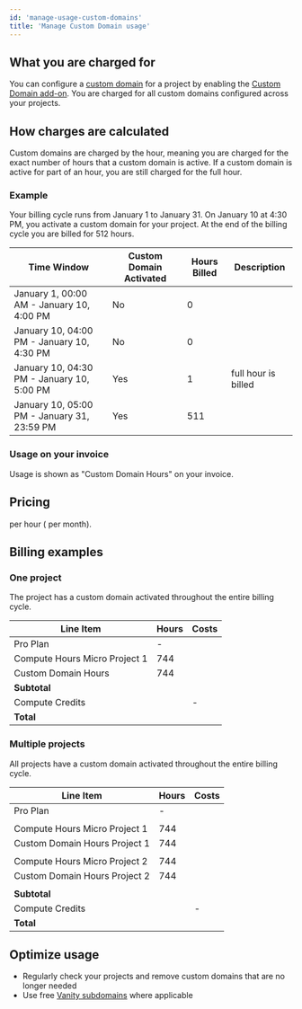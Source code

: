 ```yaml
---
id: 'manage-usage-custom-domains'
title: 'Manage Custom Domain usage'
---
```


## What you are charged for

You can configure a [custom domain](/docs/guides/platform/custom-domains) for a project by enabling the [Custom Domain add-on](https://supabase.com/dashboard/project/_/settings/addons?panel=customDomain). You are charged for all custom domains configured across your projects.

## How charges are calculated

Custom domains are charged by the hour, meaning you are charged for the exact number of hours that a custom domain is active. If a custom domain is active for part of an hour, you are still charged for the full hour.

### Example

Your billing cycle runs from January 1 to January 31. On January 10 at 4:30 PM, you activate a custom domain for your project. At the end of the billing cycle you are billed for 512 hours.

| Time Window                                 | Custom Domain Activated | Hours Billed | Description         |
| ------------------------------------------- | ----------------------- | ------------ | ------------------- |
| January 1, 00:00 AM - January 10, 4:00 PM   | No                      | 0            |                     |
| January 10, 04:00 PM - January 10, 4:30 PM  | No                      | 0            |                     |
| January 10, 04:30 PM - January 10, 5:00 PM  | Yes                     | 1            | full hour is billed |
| January 10, 05:00 PM - January 31, 23:59 PM | Yes                     | 511          |                     |

### Usage on your invoice

Usage is shown as "Custom Domain Hours" on your invoice.

## Pricing

<Price price="0.0137" /> per hour (<Price price="10" /> per month).

## Billing examples

### One project

The project has a custom domain activated throughout the entire billing cycle.

| Line Item                     | Hours | Costs                    |
| ----------------------------- | ----- | ------------------------ |
| Pro Plan                      | -     | <Price price="25" />     |
| Compute Hours Micro Project 1 | 744   | <Price price="10" />     |
| Custom Domain Hours           | 744   | <Price price="10" />     |
| **Subtotal**                  |       | **<Price price="45" />** |
| Compute Credits               |       | -<Price price="10" />    |
| **Total**                     |       | **<Price price="35" />** |

### Multiple projects

All projects have a custom domain activated throughout the entire billing cycle.

| Line Item                     | Hours | Costs                    |
| ----------------------------- | ----- | ------------------------ |
| Pro Plan                      | -     | <Price price="25" />     |
|                               |       |                          |
| Compute Hours Micro Project 1 | 744   | <Price price="10" />     |
| Custom Domain Hours Project 1 | 744   | <Price price="10" />     |
|                               |       |                          |
| Compute Hours Micro Project 2 | 744   | <Price price="10" />     |
| Custom Domain Hours Project 2 | 744   | <Price price="10" />     |
|                               |       |                          |
| **Subtotal**                  |       | **<Price price="65" />** |
| Compute Credits               |       | -<Price price="10" />    |
| **Total**                     |       | **<Price price="55" />** |

## Optimize usage

- Regularly check your projects and remove custom domains that are no longer needed
- Use free [Vanity subdomains](/docs/guides/platform/custom-domains#vanity-subdomains) where applicable
